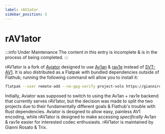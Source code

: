 ```yaml
---
label: rAV1ator
sidebar_position: 5
---
```


# rAV1ator

:::info Under Maintenance
The content in this entry is incomplete & is in the process of being completed.
:::

rAV1ator is a fork of [Aviator](../utilities/Aviator.mdx) designed to use [Av1an](../utilities/av1an.mdx) & [rav1e](../encoders/rav1e.mdx) instead of [SVT-AV1](../encoders/SVT-AV1.mdx). It is also distributed as a Flatpak with bundled dependencies outside of Flathub; running the following command will allow you to install it:

```bash
flatpak --user remote-add --no-gpg-verify project-volo https://giannirosato.com/repo && flatpak --user install project-volo net.natesales.rAV1ator
```

Initially, Aviator was supposed to switch to using the Av1an + rav1e backend that currently serves rAV1ator, but the decision was made to split the two projects due to their fundamentally different goals & Flathub's trouble with Rust dependencies. Aviator is designed to allow easy, painless AV1 encoding, while rAV1ator is designed to make accessing *specifically* Av1an & rav1e easier for interested codec enthusiasts. rAV1ator is maintained by Gianni Rosato & Trix.